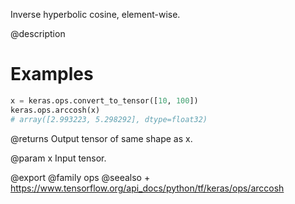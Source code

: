 Inverse hyperbolic cosine, element-wise.

@description

# Examples
```python
x = keras.ops.convert_to_tensor([10, 100])
keras.ops.arccosh(x)
# array([2.993223, 5.298292], dtype=float32)
```

@returns
Output tensor of same shape as x.

@param x Input tensor.

@export
@family ops
@seealso
+ <https://www.tensorflow.org/api_docs/python/tf/keras/ops/arccosh>
